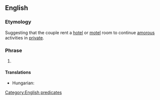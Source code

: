 ==English==

===Etymology===
Suggesting that the couple rent a [[hotel]] or [[motel]] room to continue [[amorous]] activities in [[private]].

===Phrase===
{{head|en|phrase|head=[[get]] a [[room]]}}

# {{label|en|idiomatic|informal|sometimes|humorous}} {{non-gloss definition|Used to instruct a couple to stop displaying [[physical]] [[affection]] in [[public]].}}

====Translations====
{{trans-top|used to instruct a couple to stop displaying physical affection in public}}
* Hungarian: {{t|hu|menjetek szobára}}
{{trans-mid}}
{{trans-bottom}}

[[Category:English predicates]]